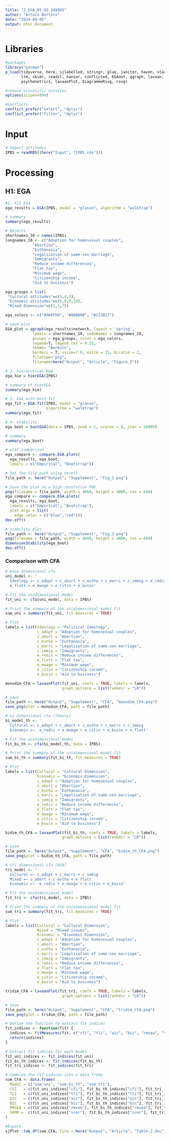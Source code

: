 ```yaml
---
title: "2_EGA_H1_H2_240805"
author: "Arturo Bertero"
date: "2024-08-05"
output: html_document
---
```


# Libraries

```r
#packages
library("pacman")
p_load(tidyverse, here, sjlabelled, stringr, glue, janitor, haven, stargazer, 
       ltm, skimr, readxl, naniar, conflicted, EGAnet, qgraph, lavaan, psychTools,
       psychonetrics, lavaanPlot, DiagrammeRsvg, rsvg)

#remove scientific notation
options(scipen=999)

#conflicts
conflict_prefer("select", "dplyr")
conflict_prefer("filter", "dplyr")
```

# Input

```r
# Import attitudes
IPBS = readRDS((here("Input", "IPBS.rds")))
```

# Processing

## H1: EGA

```r
#1: Fit EGA
ega_results = EGA(IPBS, model = "glasso", algorithm = "walktrap")

# summary
summary(ega_results)
```

```r
# Objects
shortnames_10 = names(IPBS)
longnames_10 <- c("Adoption for homosexual couples",
            "Abortion",
            "Euthanasia",
            "Legalization of same-sex marriage",
            "Immigrants",
            "Reduce income differences",
            "Flat tax",
            "Minimum wage",
            "Citizenship income",
            "Aid to business")

ega_groups = list(
 "Cultural attitudes"=c(1,4,5),
 "Economic attitudes"=c(6,8,9,10),
 "Mixed dimension"=c(2,3,7))

ega_colors <- c("#966FD6", "#008B8B", "#C23B22")

# save plot
EGA_plot = qgraph(ega_results$network, layout = 'spring',
            labels = shortnames_10, nodeNames = longnames_10,  
            groups = ega_groups, color = ega_colors, 
            legend=T, legend.cex = 0.33, 
            theme= "Borkulo",
            borders = T, vsize=7.0, esize = 15, GLratio = 2,
            filetype="png",  
            filename=here("Output", "Article", "Figure_2"))

```


```r
# 2: hierarchical EGA
ega_hie = hierEGA(IPBS)

# summary of hierEGA
summary(ega_hie)
```

```r
# 3: EGA with best fit
ega_fit = EGA.fit(IPBS, model = "glasso",
                  algorithm = "walktrap")
summary(ega_fit)
```

```r
# 4: stability
ega_boot = bootEGA(data = IPBS, seed = 1, ncores = 8, iter = 10000)

# summary 
summary(ega_boot)

# plot comparison
ega_compare <- compare.EGA.plots(
  ega_results, ega_boot, 
  labels = c("Empirical", "Bootstrap"))

# Set the file path using here()
file_path <- here("Output", "Supplement", "Fig_1.png")

# Save the plot as a high-resolution PNG
png(filename = file_path, width = 4000, height = 4000, res = 600)
ega_compare <- compare.EGA.plots(
  ega_results, ega_boot, 
  labels = c("Empirical", "Bootstrap"),
  plot.args = list(
    edge.color = c("blue","red")))
dev.off()

# stability plot
file_path <- here("Output", "Supplement", "Fig_2.png")
png(filename = file_path, width = 4000, height = 4000, res = 600)
dimensionStability(ega_boot)
dev.off()
```

### Comparison with CFA

```r
# mono-dimensional cfa
uni_model <- '
  Ideology =~ c_adopt + c_abort + c_eutha + c_marri + c_immig + e_redis + 
  e_flatt + e_mwage + e_citin + e_busin'

# Fit the unidimensional model
fit_uni <- cfa(uni_model, data = IPBS)

# Print the summary of the unidimensional model fit
sum_uni = summary(fit_uni, fit.measures = TRUE)

# Plot
labels = list(Ideology = "Political Ideology", 
              c_adopt = "Adoption for homosexual couples", 
              c_abort = "Abortion", 
              c_eutha = "Euthanasia",
              c_marri = "Legalization of same-sex marriage",
              c_immig = "Immigrants",
              e_redis = "Reduce income differences",
              e_flatt = "Flat tax",
              e_mwage = "Minimum wage",
              e_citin = "Citizenship income",
              e_busin = "Aid to business")

monodim_CFA = lavaanPlot(fit_uni, coefs = TRUE, labels = labels,
                         graph_options = list(rankdir = "LR"))

# save
file_path <- here("Output", "Supplement", "CFA", "monodim_CFA.png")
save_png(plot = monodim_CFA, path = file_path)
```

```r
# bi dimensional cfa (theory)
bi_model_th <- '
  Cultural =~ c_adopt + c_abort + c_eutha + c_marri + c_immig  
  Economic =~  e_redis + e_mwage + e_citin + e_busin + e_flatt'

# Fit the unidimensional model
fit_bi_th <- cfa(bi_model_th, data = IPBS)

# Print the summary of the unidimensional model fit
sum_bi_th = summary(fit_bi_th, fit.measures = TRUE)

# Plot
labels = list(Cultural = "Cultural Dimension",
              Economic = "Economic Dimension",
              c_adopt = "Adoption for homosexual couples", 
              c_abort = "Abortion", 
              c_eutha = "Euthanasia",
              c_marri = "Legalization of same-sex marriage",
              c_immig = "Immigrants",
              e_redis = "Reduce income differences",
              e_flatt = "Flat tax",
              e_mwage = "Minimum wage",
              e_citin = "Citizenship income",
              e_busin = "Aid to business")

bidim_th_CFA = lavaanPlot(fit_bi_th, coefs = TRUE, labels = labels,
                         graph_options = list(rankdir = "LR"))

# save
file_path <- here("Output", "Supplement", "CFA", "bidim_th_CFA.png")
save_png(plot = bidim_th_CFA, path = file_path)
```


```r
# tri dimensional cfa (EGA)
tri_model <- '
  Cultural =~ c_adopt + c_marri + c_immig  
  Mixed =~ c_abort + c_eutha + e_flatt
  Economic =~  e_redis + e_mwage + e_citin + e_busin'

# Fit the unidimensional model
fit_tri <- cfa(tri_model, data = IPBS)

# Print the summary of the unidimensional model fit
sum_tri = summary(fit_tri, fit.measures = TRUE)

# Plot
labels = list(Cultural = "Cultural Dimension",
              Mixed = "Mixed issues",
              Economic = "Economic Dimension",
              c_adopt = "Adoption for homosexual couples", 
              c_abort = "Abortion", 
              c_eutha = "Euthanasia",
              c_marri = "Legalization of same-sex marriage",
              c_immig = "Immigrants",
              e_redis = "Reduce income differences",
              e_flatt = "Flat tax",
              e_mwage = "Minimum wage",
              e_citin = "Citizenship income",
              e_busin = "Aid to business")

tridim_CFA = lavaanPlot(fit_tri, coefs = TRUE, labels = labels,
                         graph_options = list(rankdir = "LR"))

# save
file_path <- here("Output", "Supplement", "CFA", "tridim_CFA.png")
save_png(plot = tridim_CFA, path = file_path)
```

```r
# Define the function to extract fit indices
fit_indices <- function(fit) {
  indices <- fitMeasures(fit, c("cfi", "tli", "aic", "bic", "rmsea", "srmr"))
  return(indices)
}

# Extract fit indices for each model
fit_uni_indices <- fit_indices(fit_uni)
fit_bi_th_indices <- fit_indices(fit_bi_th)
fit_tri_indices <- fit_indices(fit_tri)

# Combine the fit indices into a data frame
sum_CFA <- data.frame(
  Model = c("sum_uni", "sum_bi_th", "sum_tri"),
  CFI   = c(fit_uni_indices["cfi"], fit_bi_th_indices["cfi"], fit_tri_indices["cfi"]),
  TLI   = c(fit_uni_indices["tli"], fit_bi_th_indices["tli"], fit_tri_indices["tli"]),
  AIC   = c(fit_uni_indices["aic"], fit_bi_th_indices["aic"], fit_tri_indices["aic"]),
  BIC   = c(fit_uni_indices["bic"], fit_bi_th_indices["bic"], fit_tri_indices["bic"]),
  RMSEA = c(fit_uni_indices["rmsea"], fit_bi_th_indices["rmsea"], fit_tri_indices["rmsea"]),
  SRMR =  c(fit_uni_indices["srmr"], fit_bi_th_indices["srmr"], fit_tri_indices["srmr"])
)

#Export
sjPlot::tab_df(sum_CFA, file = here("Output", "Article", "Table_2.doc"))
```



